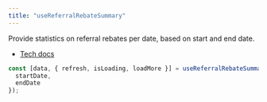 ```yaml
---
title: "useReferralRebateSummary"
---
```


Provide statistics on referral rebates per date, based on start and end date.

- [Tech docs](/sdks/tech-doc/modules/orderly_network_hooks#usereferralrebatesummary)

```ts
const [data, { refresh, isLoading, loadMore }] = useReferralRebateSummary({
  startDate,
  endDate
});
```
